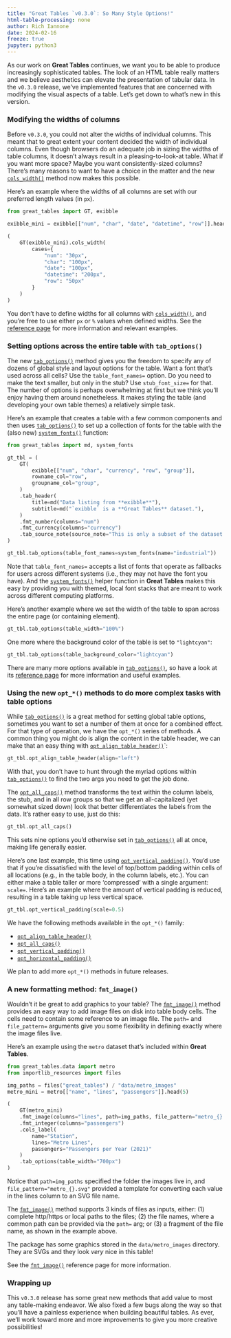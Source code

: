```yaml
---
title: "Great Tables `v0.3.0`: So Many Style Options!"
html-table-processing: none
author: Rich Iannone
date: 2024-02-16
freeze: true
jupyter: python3
---
```


As our work on **Great Tables** continues, we want you to be able to produce increasingly sophisticated tables. The look of an HTML table really matters and we believe aesthetics can elevate the presentation of tabular data. In the `v0.3.0` release, we've implemented features that are concerned with modifying the visual aspects of a table. Let's get down to what's new in this version.

### Modifying the widths of columns

Before `v0.3.0`, you could not alter the widths of individual columns. This meant that to great extent your content decided the width of individual columns. Even though browsers do an adequate job in sizing the widths of table columns, it doesn't always result in a pleasing-to-look-at table. What if you want more space? Maybe you want consistently-sized columns? There's many reasons to want to have a choice in the matter and the new [`cols_width()`](`great_tables.GT.cols_width`) method now makes this possible.

Here's an example where the widths of all columns are set with our preferred length values (in `px`).

```python
from great_tables import GT, exibble

exibble_mini = exibble[["num", "char", "date", "datetime", "row"]].head(5)

(
    GT(exibble_mini).cols_width(
        cases={
            "num": "30px",
            "char": "100px",
            "date": "100px",
            "datetime": "200px",
            "row": "50px"
        }
    )
)
```

You don't have to define widths for all columns with [`cols_width()`](`great_tables.GT.cols_width`), and you're free to use either `px` or `%` values when defined widths. See the [reference page](`great_tables.GT.cols_width`) for more information and relevant examples.

### Setting options across the entire table with `tab_options()`

The new [`tab_options()`](`great_tables.GT.tab_options`) method gives you the freedom to specify any of dozens of global style and layout options for the table. Want a font that's used across all cells? Use the `table_font_names=` option. Do you need to make the text smaller, but only in the stub? Use `stub_font_size=` for that. The number of options is perhaps overwhelming at first but we think you'll enjoy having them around nonetheless. It makes styling the table (and developing your own table themes) a relatively simple task.

Here's an example that creates a table with a few common components and then uses [`tab_options()`](`great_tables.GT.tab_options`) to set up a collection of fonts for the table with the (also new) [`system_fonts()`](`great_tables.system_fonts`) function:

```python
from great_tables import md, system_fonts

gt_tbl = (
    GT(
        exibble[["num", "char", "currency", "row", "group"]],
        rowname_col="row",
        groupname_col="group",
    )
    .tab_header(
        title=md("Data listing from **exibble**"),
        subtitle=md("`exibble` is a **Great Tables** dataset."),
    )
    .fmt_number(columns="num")
    .fmt_currency(columns="currency")
    .tab_source_note(source_note="This is only a subset of the dataset.")
)

gt_tbl.tab_options(table_font_names=system_fonts(name="industrial"))
```

Note that `table_font_names=` accepts a list of fonts that operate as fallbacks for users across different systems (i.e., they may not have the font you have). And the [`system_fonts()`](`great_tables.system_fonts`) helper function in **Great Tables** makes this easy by providing you with themed, local font stacks that are meant to work across different computing platforms.

Here's another example where we set the width of the table to span across the entire page (or containing element).

```python
gt_tbl.tab_options(table_width="100%")
```

One more where the background color of the table is set to `"lightcyan"`:

```python
gt_tbl.tab_options(table_background_color="lightcyan")
```

There are many more options available in [`tab_options()`](`great_tables.GT.tab_options`), so have a look at its [reference page](`great_tables.GT.tab_options`) for more information and useful examples.

### Using the new `opt_*()` methods to do more complex tasks with table options

While [`tab_options()`](`great_tables.GT.tab_options`) is a great method for setting global table options, sometimes you want to set a number of them at once for a combined effect. For that type of operation, we have the `opt_*()` series of methods. A common thing you might do is align the content in the table header, we can make that an easy thing with [`opt_align_table_header()`](`great_tables.GT.opt_align_table_header`)`:

```python
gt_tbl.opt_align_table_header(align="left")
```

With that, you don't have to hunt through the myriad options within [`tab_options()`](`great_tables.GT.tab_options`) to find the two args you need to get the job done.

The [`opt_all_caps()`](`great_tables.GT.opt_all_caps`) method transforms the text within the column labels, the stub, and in all row groups so that we get an all-capitalized (yet somewhat sized down) look that better differentiates the labels from the data. It's rather easy to use, just do this:

```python
gt_tbl.opt_all_caps()
```

This sets nine options you'd otherwise set in [`tab_options()`](`great_tables.GT.tab_options`) all at once, making life generally easier.

Here's one last example, this time using [`opt_vertical_padding()`](`great_tables.GT.opt_vertical_padding`). You'd use that if you're dissatisfied with the level of top/bottom padding within cells of all locations (e.g., in the table body, in the column labels, etc.). You can either make a table taller or more 'compressed' with a single argument: `scale=`. Here's an example where the amount of vertical padding is reduced, resulting in a table taking up less vertical space.

```python
gt_tbl.opt_vertical_padding(scale=0.5)
```

We have the following methods available in the `opt_*()` family:

- [`opt_align_table_header()`](`great_tables.GT.opt_align_table_header`)
- [`opt_all_caps()`](`great_tables.GT.opt_all_caps`)
- [`opt_vertical_padding()`](`great_tables.GT.opt_vertical_padding`)
- [`opt_horizontal_padding()`](`great_tables.GT.opt_horizontal_padding`)

We plan to add more `opt_*()` methods in future releases.

### A new formatting method: `fmt_image()`

Wouldn't it be great to add graphics to your table? The [`fmt_image()`](`great_tables.GT.fmt_image`) method provides an easy way to add image files on disk into table body cells. The cells need to contain some reference to an image file. The `path=` and `file_pattern=` arguments give you some flexibility in defining exactly where the image files live.

Here's an example using the `metro` dataset that's included within **Great Tables**.

```python
from great_tables.data import metro
from importlib_resources import files

img_paths = files("great_tables") / "data/metro_images"
metro_mini = metro[["name", "lines", "passengers"]].head(5)

(
    GT(metro_mini)
    .fmt_image(columns="lines", path=img_paths, file_pattern="metro_{}.svg")
    .fmt_integer(columns="passengers")
    .cols_label(
        name="Station",
        lines="Metro Lines",
        passengers="Passengers per Year (2021)"
    )
    .tab_options(table_width="700px")
)
```

Notice that `path=img_paths` specified the folder the images live in, and `file_pattern="metro_{}.svg"` provided a template for converting each value in the lines column to an SVG file name.

The [`fmt_image()`](`great_tables.GT.fmt_image`) method supports 3 kinds of files as inputs, either: (1) complete http/https or local paths to the files; (2) the file names, where a common path can be provided via the `path=` arg; or (3) a fragment of the file name, as shown in the example above.

The package has some graphics stored in the `data/metro_images` directory. They are SVGs and they look *very* nice in this table!

See the [`fmt_image()`](`great_tables.GT.fmt_image`) reference page for more information.

### Wrapping up

This `v0.3.0` release has some great new methods that add value to most any table-making endeavor. We also fixed a few bugs along the way so that you'll have a painless experience when building beautiful tables. As ever, we'll work toward more and more improvements to give you more creative possibilities!
